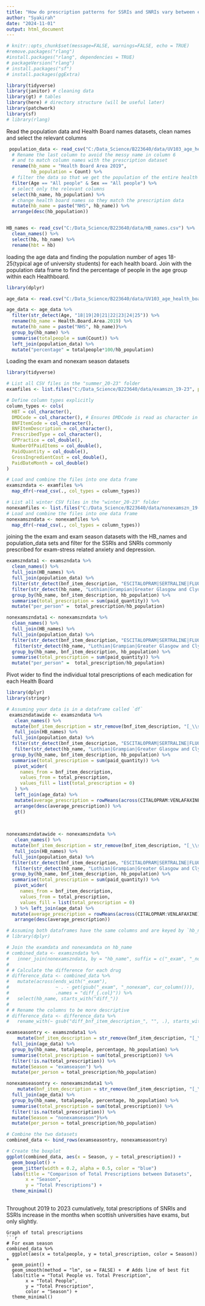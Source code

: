 ```yaml
---
title: "How do prescription patterns for SSRIs and SNRIs vary between exam and non-exam periods in university health board regions from 2019 to 2023, and what trends are observed over this period? "
author: "Syakirah"
date: "2024-11-01"
output: html_document
---
```


```r
# knitr::opts_chunk$set(message=FALSE, warnings=FALSE, echo = TRUE)
#remove.packages("rlang")
#install.packages("rlang", dependencies = TRUE)
# packageVersion("rlang")
# install.packages("sf")
# install.packages(ggExtra)
```


```r
library(tidyverse)
library(janitor) # cleaning data
library(gt) # tables
library(here) # directory structure (will be useful later)
library(patchwork)
library(sf)
# library(rlang)
```

Read the population data and Health Board names datasets, clean names and select the relevant columns
```r
 population_data <- read_csv("C:/Data_Science/B223640/data/UV103_age_health_board_census.csv", skip = 10) %>%
  # Rename the last column to avoid the messy name in column 6
  # and to match column names with the prescription dataset
  rename(hb_name = "Health Board Area 2019",
         hb_population = Count) %>% 
  # filter the data so that we get the population of the entire health board
  filter(Age == "All people" & Sex == "All people") %>% 
  # select only the relevant columns
  select(hb_name, hb_population) %>% 
  # change health board names so they match the prescription data
  mutate(hb_name = paste("NHS", hb_name)) %>% 
  arrange(desc(hb_population))


HB_names <- read_csv("C:/Data_Science/B223640/data/HB_names.csv") %>%
  clean_names() %>% 
  select(hb, hb_name) %>% 
  rename(hbt = hb)
```

loading the age data and finding the population number of ages 18-25(typical age of university students) for each health board. Join with the population data frame to find the percentage of people in the age group within each Healthboard.

```r

library(dplyr)

age_data <- read.csv("C:/Data_Science/B223640/data/UV103_age_health_board_census.csv", skip = 10)

age_data <- age_data %>% 
  filter(str_detect(Age, "18|19|20|21|22|23|24|25")) %>% 
  rename(hb_name = Health.Board.Area.2019) %>% 
  mutate(hb_name = paste("NHS", hb_name))%>% 
  group_by(hb_name) %>% 
  summarise(totalpeople = sum(Count)) %>% 
  left_join(population_data) %>% 
  mutate("percentage" = totalpeople*100/hb_population)
```

Loading the exam and nonexam season datasets 

```r
library(tidyverse)

# List all CSV files in the "summer_20-23" folder
examfiles <- list.files("C:/Data_Science/B223640/data/examszn_19-23", pattern = "csv", full.names = TRUE)

# Define column types explicitly
column_types <- cols(
  HBT = col_character(),
  DMDCode = col_character(), # Ensures DMDCode is read as character in all files
  BNFItemCode = col_character(),
  BNFItemDescription = col_character(),
  PrescribedType = col_character(),
  GPPractice = col_double(),
  NumberOfPaidItems = col_double(),
  PaidQuantity = col_double(),
  GrossIngredientCost = col_double(),
  PaidDateMonth = col_double()
)

# Load and combine the files into one data frame
examszndata <- examfiles %>% 
  map_dfr(~read_csv(., col_types = column_types))

# List all winter CSV files in the "winter_20-23" folder
nonexamfiles <- list.files("C:/Data_Science/B223640/data/nonexamszn_19-23", pattern = "csv", full.names = TRUE)
# Load and combine the files into one data frame
nonexamszndata <- nonexamfiles %>% 
  map_dfr(~read_csv(., col_types = column_types))
```

joining the the exam and exam season datasets with the HB_names and population_data sets and filter for the SSRIs and SNRIs commonly prescribed for exam-stress related anxiety and depression.
```r
examszndata1 <- examszndata %>%
  clean_names() %>% 
  full_join(HB_names) %>%
  full_join(population_data) %>%  
  filter(str_detect(bnf_item_description, "ESCITALOPRAM|SERTRALINE|FLUOXETINE|VENLAFAXINE|FLUVOXAMINE|PAROXETINE|CITALOPRAM|RITALIN|CONCERTA"))%>%
  filter(str_detect(hb_name, "Lothian|Grampian|Greater Glasgow and Clyde|Tayside|Fife|Forth Valley")) %>% 
  group_by(hb_name, bnf_item_description, hb_population) %>%
  summarise(total_prescription = sum(paid_quantity)) %>% 
  mutate("per_person" =  total_prescription/hb_population)

nonexamszndata1 <- nonexamszndata %>%
  clean_names() %>% 
  full_join(HB_names) %>% 
  full_join(population_data) %>%  
  filter(str_detect(bnf_item_description, "ESCITALOPRAM|SERTRALINE|FLUOXETINE|VENLAFAXINE|FLUVOXAMINE|PAROXETINE|CITALOPRAM|RITALIN|CONCERTA"))%>%
   filter(str_detect(hb_name, "Lothian|Grampian|Greater Glasgow and Clyde|Tayside|Fife|Forth Valley")) %>%
  group_by(hb_name, bnf_item_description, hb_population) %>%
  summarise(total_prescription = sum(paid_quantity)) %>% 
  mutate("per_person" =  total_prescription/hb_population)

```
Pivot wider to find the individual total prescriptions of each medication for each Health Board
```r
library(dplyr)
library(stringr)

# Assuming your data is in a dataframe called `df`
 examszndatawide <- examszndata %>%
   clean_names() %>% 
  mutate(bnf_item_description = str_remove(bnf_item_description, "[_\\s].*")) %>% 
   full_join(HB_names) %>% 
  full_join(population_data) %>%  
  filter(str_detect(bnf_item_description, "ESCITALOPRAM|SERTRALINE|FLUOXETINE|VENLAFAXINE|FLUVOXAMINE|PAROXETINE|CITALOPRAM|RITALIN|CONCERTA"))%>%
   filter(str_detect(hb_name, "Lothian|Grampian|Greater Glasgow and Clyde|Tayside|Fife|Forth Valley")) %>%
  group_by(hb_name, bnf_item_description, hb_population) %>%
  summarise(total_prescription = sum(paid_quantity)) %>% 
   pivot_wider(
     names_from = bnf_item_description,
     values_from = total_prescription,
     values_fill = list(total_prescription = 0)
   ) %>% 
   left_join(age_data) %>% 
   mutate(average_prescription = rowMeans(across(CITALOPRAM:VENLAFAXINE), na.rm = TRUE)) %>% 
   arrange(desc(average_prescription)) %>% 
   gt()
 

 
nonexamszndatawide <- nonexamszndata %>%
   clean_names() %>% 
  mutate(bnf_item_description = str_remove(bnf_item_description, "[_\\s].*")) %>% 
   full_join(HB_names) %>% 
  full_join(population_data) %>%  
  filter(str_detect(bnf_item_description, "ESCITALOPRAM|SERTRALINE|FLUOXETINE|VENLAFAXINE|FLUVOXAMINE|PAROXETINE|CITALOPRAM|RITALIN|CONCERTA"))%>%
   filter(str_detect(hb_name, "Lothian|Grampian|Greater Glasgow and Clyde|Tayside|Fife|Forth Valley")) %>%
  group_by(hb_name, bnf_item_description, hb_population) %>%
  summarise(total_prescription = sum(paid_quantity)) %>% 
   pivot_wider(
     names_from = bnf_item_description,
     values_from = total_prescription,
     values_fill = list(total_prescription = 0)
   ) %>% left_join(age_data) %>% 
  mutate(average_prescription = rowMeans(across(CITALOPRAM:VENLAFAXINE), na.rm = TRUE)) %>% 
   arrange(desc(average_prescription))
```


```r
# Assuming both dataframes have the same columns and are keyed by `hb_name`
# library(dplyr)

# Join the examdata and nonexamdata on hb_name
# combined_data <- examszndata %>%
#   inner_join(nonexamszndata, by = "hb_name", suffix = c("_exam", "_nonexam"))
# 
# # Calculate the difference for each drug
# difference_data <- combined_data %>%
#   mutate(across(ends_with("_exam"), 
#                 ~ . - get(gsub("_exam", "_nonexam", cur_column())), 
#                 .names = "diff_{.col}")) %>%
#   select(hb_name, starts_with("diff_"))
# 
# # Rename the columns to be more descriptive
# difference_data <- difference_data %>%
#   rename_with(~ gsub("diff_bnf_item_description_", "", .), starts_with("diff_"))

```

```r

examseasontry <- examszndata1 %>%
    mutate(bnf_item_description = str_remove(bnf_item_description, "[_\\s].*")) %>%
  full_join(age_data) %>% 
  group_by(hb_name, totalpeople, percentage, hb_population) %>% 
  summarise(total_prescription = sum(total_prescription)) %>% 
  filter(!is.na(total_prescription)) %>% 
  mutate(Season = "examseason") %>% 
  mutate(per_person = total_prescription/hb_population)

nonexamseasontry <- nonexamszndata1 %>%
    mutate(bnf_item_description = str_remove(bnf_item_description, "[_\\s].*")) %>%
  full_join(age_data) %>% 
  group_by(hb_name, totalpeople, percentage, hb_population) %>% 
  summarise(total_prescription = sum(total_prescription)) %>% 
  filter(!is.na(total_prescription)) %>% 
  mutate(Season = "nonexamseason")%>% 
  mutate(per_person = total_prescription/hb_population)

# Combine the two datasets
combined_data <- bind_rows(examseasontry, nonexamseasontry)

# Create the boxplot
ggplot(combined_data, aes(x = Season, y = total_prescription)) +
  geom_boxplot() +
  geom_jitter(width = 0.2, alpha = 0.5, color = "blue")
  labs(title = "Comparison of Total Prescriptions between Datasets",
       x = "Season",
       y = "Total Prescriptions") +
  theme_minimal()
  
```
Throughout 2019 to 2023 cumulatively, total prescriptions of SNRIs and SSRIs increase in the months when scottish universities have exams, but only slightly.


```
Graph of total prescriptions 
```r
# For exam season
combined_data %>%
  ggplot(aes(x = totalpeople, y = total_prescription, color = Season)) +
  geom_point() +
  geom_smooth(method = "lm", se = FALSE) +  # Adds line of best fit
  labs(title = "Total People vs. Total Prescription",
       x = "Total People",
       y = "Total Prescription",
       color = "Season") +
  theme_minimal()
```



